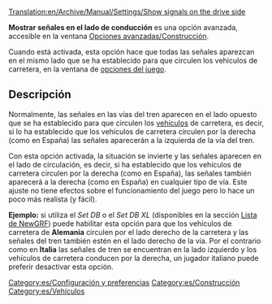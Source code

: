 [[Translation:en/Archive/Manual/Settings/Show signals on the drive side]]

'''Mostrar señales en el lado de conducción''' es una opción avanzada, accesible en la ventana [[es/Archive/Manual/Settings/Opciones avanzadas/Construcción#Mostrar señales en el lado de conducción|Opciones avanzadas/Construcción]].

Cuando está activada, esta opción hace que todas las señales aparezcan en el mismo lado que se ha establecido para que circulen los vehículos de carretera, en la ventana de [[es/Opciones del juego#Vehículos de carretera|opciones del juego]].

== Descripción ==
Normalmente, las señales en las vías del tren aparecen en el lado opuesto que se ha establecido para que circulen los [[es/Manual/Base Set/Vehicles/Vehículos|vehículos]] de carretera, es decir, si lo ha establecido que los vehículos de carretera circulen por la derecha (como en España) las señales aparecerán a la izquierda de la vía del tren.

Con esta opción activada, la situación se invierte y las señales aparecen en el lado de circulación, es decir, si ha establecido que los vehículos de carretera circulen por la derecha (como en España), las señales también aparecerá a la derecha (como en España) en cualquier tipo de vía. Este ajuste no tiene efectos sobre el funcionamiento del juego pero lo hace un poco más realista (y fácil).

'''Ejemplo:''' si utiliza el ''Set DB'' o el ''Set DB XL'' (disponibles en la sección [[es/Community/Lista NewGRF|Lista de NewGRF]]) puede habilitar esta opción para que los vehículos de carretera de '''Alemania''' circulen por el lado derecho de la carretera y las señales del tren también estén en el lado derecho de la vía. Por el contrario como en '''Italia''' las señales de tren se encuentran en la lado izquierdo y los vehículos de carretera conducen por la derecha, un jugador italiano puede preferir desactivar esta opción.

[[Category:es/Configuración y preferencias]]
[[Category:es/Construcción]]
[[Category:es/Vehículos]]